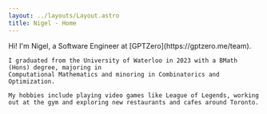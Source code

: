```yaml
---
layout: ../layouts/Layout.astro
title: Nigel - Home
---
```


<div class='flex flex-col gap-x-8 md:flex-row'>
  <div class="flex-1">
    Hi! I'm Nigel, a Software Engineer at [GPTZero](https://gptzero.me/team).

    I graduated from the University of Waterloo in 2023 with a BMath (Hons) degree, majoring in
    Computational Mathematics and minoring in Combinatorics and Optimization.

    My hobbies include playing video games like League of Legends, working out at the gym and exploring new restaurants and cafes around Toronto.

  </div>
</div>

